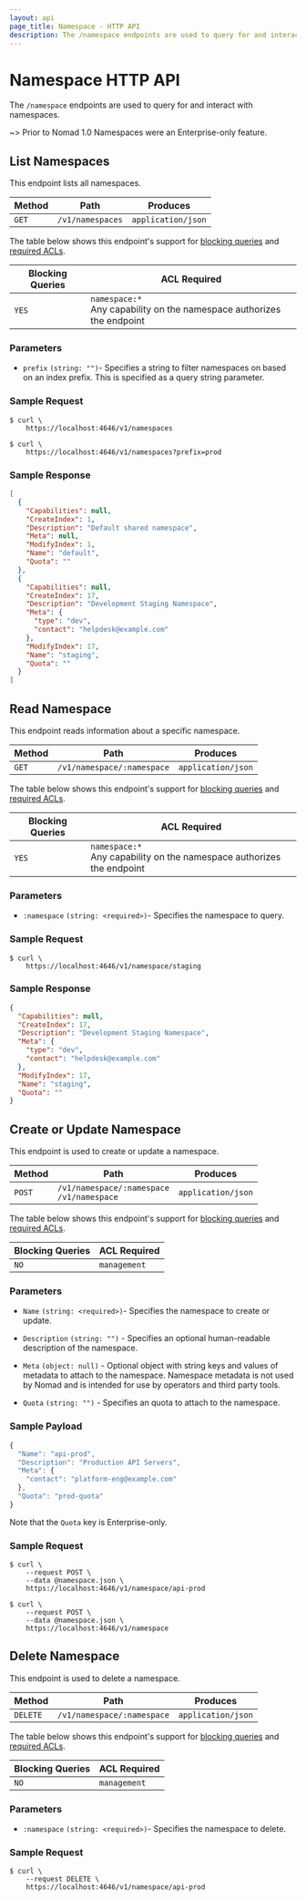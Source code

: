 ```yaml
---
layout: api
page_title: Namespace - HTTP API
description: The /namespace endpoints are used to query for and interact with namespaces.
---
```


# Namespace HTTP API

The `/namespace` endpoints are used to query for and interact with namespaces.

~> Prior to Nomad 1.0 Namespaces were an Enterprise-only feature.

## List Namespaces

This endpoint lists all namespaces.

| Method | Path             | Produces           |
| ------ | ---------------- | ------------------ |
| `GET`  | `/v1/namespaces` | `application/json` |

The table below shows this endpoint's support for
[blocking queries](/api-docs#blocking-queries) and
[required ACLs](/api-docs#acls).

| Blocking Queries | ACL Required                                                               |
| ---------------- | -------------------------------------------------------------------------- |
| `YES`            | `namespace:*`<br />Any capability on the namespace authorizes the endpoint |

### Parameters

- `prefix` `(string: "")`- Specifies a string to filter namespaces on based on
  an index prefix. This is specified as a query string parameter.

### Sample Request

```shell-session
$ curl \
    https://localhost:4646/v1/namespaces
```

```shell-session
$ curl \
    https://localhost:4646/v1/namespaces?prefix=prod
```

### Sample Response

```json
[
  {
    "Capabilities": null,
    "CreateIndex": 1,
    "Description": "Default shared namespace",
    "Meta": null,
    "ModifyIndex": 1,
    "Name": "default",
    "Quota": ""
  },
  {
    "Capabilities": null,
    "CreateIndex": 17,
    "Description": "Development Staging Namespace",
    "Meta": {
      "type": "dev",
      "contact": "helpdesk@example.com"
    },
    "ModifyIndex": 17,
    "Name": "staging",
    "Quota": ""
  }
]
```

## Read Namespace

This endpoint reads information about a specific namespace.

| Method | Path                       | Produces           |
| ------ | -------------------------- | ------------------ |
| `GET`  | `/v1/namespace/:namespace` | `application/json` |

The table below shows this endpoint's support for
[blocking queries](/api-docs#blocking-queries) and
[required ACLs](/api-docs#acls).

| Blocking Queries | ACL Required                                                               |
| ---------------- | -------------------------------------------------------------------------- |
| `YES`            | `namespace:*`<br />Any capability on the namespace authorizes the endpoint |

### Parameters

- `:namespace` `(string: <required>)`- Specifies the namespace to query.

### Sample Request

```shell-session
$ curl \
    https://localhost:4646/v1/namespace/staging
```

### Sample Response

```json
{
  "Capabilities": null,
  "CreateIndex": 17,
  "Description": "Development Staging Namespace",
  "Meta": {
    "type": "dev",
    "contact": "helpdesk@example.com"
  },
  "ModifyIndex": 17,
  "Name": "staging",
  "Quota": ""
}
```

## Create or Update Namespace

This endpoint is used to create or update a namespace.

| Method | Path                                              | Produces           |
| ------ | ------------------------------------------------- | ------------------ |
| `POST` | `/v1/namespace/:namespace` <br /> `/v1/namespace` | `application/json` |

The table below shows this endpoint's support for
[blocking queries](/api-docs#blocking-queries) and
[required ACLs](/api-docs#acls).

| Blocking Queries | ACL Required |
| ---------------- | ------------ |
| `NO`             | `management` |

### Parameters

- `Name` `(string: <required>)`- Specifies the namespace to create or
  update.

- `Description` `(string: "")` - Specifies an optional human-readable
  description of the namespace.

- `Meta` `(object: null)` - Optional object with string keys and values of
  metadata to attach to the namespace. Namespace metadata is not used by Nomad
  and is intended for use by operators and third party tools.

- `Quota` `(string: "")` - Specifies an quota to attach to the namespace.

### Sample Payload

```javascript
{
  "Name": "api-prod",
  "Description": "Production API Servers",
  "Meta": {
    "contact": "platform-eng@example.com"
  },
  "Quota": "prod-quota"
}
```

Note that the `Quota` key is Enterprise-only.

### Sample Request

```shell-session
$ curl \
    --request POST \
    --data @namespace.json \
    https://localhost:4646/v1/namespace/api-prod
```

```shell-session
$ curl \
    --request POST \
    --data @namespace.json \
    https://localhost:4646/v1/namespace
```

## Delete Namespace

This endpoint is used to delete a namespace.

| Method   | Path                       | Produces           |
| -------- | -------------------------- | ------------------ |
| `DELETE` | `/v1/namespace/:namespace` | `application/json` |

The table below shows this endpoint's support for
[blocking queries](/api-docs#blocking-queries) and
[required ACLs](/api-docs#acls).

| Blocking Queries | ACL Required |
| ---------------- | ------------ |
| `NO`             | `management` |

### Parameters

- `:namespace` `(string: <required>)`- Specifies the namespace to delete.

### Sample Request

```shell-session
$ curl \
    --request DELETE \
    https://localhost:4646/v1/namespace/api-prod
```
